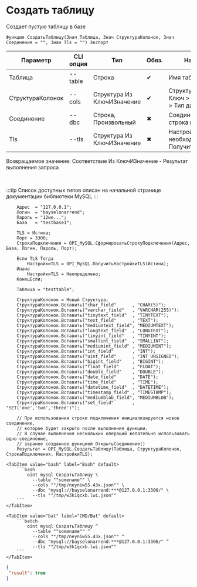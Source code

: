 ﻿---
sidebar_position: 3
description: Создать таблицу и другие функции для работы с MySQL в Открытом пакете интеграций - бесплатной open-source библиотеке интеграций для 1С:Предприятие 8, OneScript и CLI
keywords: [1C, 1С, 1С:Предприятие, 1С:Предприятие 8.3, API, Интеграция, Сервисы, Обмен, OneScript, CLI, MySQL]
---


# Создать таблицу
 Создает пустую таблицу в базе



`Функция СоздатьТаблицу(Знач Таблица, Знач СтруктураКолонок, Знач Соединение = "", Знач Tls = "") Экспорт`

  | Параметр | CLI опция | Тип | Обяз. | Назначение |
  |-|-|-|-|-|
  | Таблица | --table | Строка | &#x2714; | Имя таблицы |
  | СтруктураКолонок | --cols | Структура Из КлючИЗначение | &#x2714; | Структура колонок: Ключ > имя, Значение > Тип данных |
  | Соединение | --dbc | Строка, Произвольный | &#x2716; | Соединение или строка подключения |
  | Tls | --tls | Структура Из КлючИЗначение | &#x2716; | Настройки TLS, если необходимо. См. ПолучитьНастройкиTls |

  
  Возвращаемое значение:   Соответствие Из КлючИЗначение - Результат выполнения запроса

<br/>

:::tip
Список доступных типов описан на начальной странице документации библиотеки MySQL
:::
<br/>



```bsl title="Пример использования для 1С:Предприятие/OneScript"
    Адрес  = "127.0.0.1";
    Логин  = "bayselonarrend";
    Пароль = "12we...";
    База   = "testbase1";

    TLS = Истина;
    Порт = 3306;
    СтрокаПодключения = OPI_MySQL.СформироватьСтрокуПодключения(Адрес, База, Логин, Пароль, Порт);

    Если TLS Тогда
        НастройкиTLS = OPI_MySQL.ПолучитьНастройкиTLS(Истина);
    Иначе
        НастройкиTLS = Неопределено;
    КонецЕсли;

    Таблица = "testtable";

    СтруктураКолонок = Новый Структура;
    СтруктураКолонок.Вставить("char_field"      , "CHAR(5)");
    СтруктураКолонок.Вставить("varchar_field"   , "VARCHAR(255)");
    СтруктураКолонок.Вставить("tinytext_field"  , "TINYTEXT");
    СтруктураКолонок.Вставить("text_field"      , "TEXT");
    СтруктураКолонок.Вставить("mediumtext_field", "MEDIUMTEXT");
    СтруктураКолонок.Вставить("longtext_field"  , "LONGTEXT");
    СтруктураКолонок.Вставить("tinyint_field"   , "TINYINT");
    СтруктураКолонок.Вставить("smallint_field"  , "SMALLINT");
    СтруктураКолонок.Вставить("mediumint_field" , "MEDIUMINT");
    СтруктураКолонок.Вставить("int_field"       , "INT");
    СтруктураКолонок.Вставить("uint_field"      , "INT UNSIGNED");
    СтруктураКолонок.Вставить("bigint_field"    , "BIGINT");
    СтруктураКолонок.Вставить("float_field"     , "FLOAT");
    СтруктураКолонок.Вставить("double_field"    , "DOUBLE");
    СтруктураКолонок.Вставить("date_field"      , "DATE");
    СтруктураКолонок.Вставить("time_field"      , "TIME");
    СтруктураКолонок.Вставить("datetime_field"  , "DATETIME");
    СтруктураКолонок.Вставить("timestamp_field" , "TIMESTAMP");
    СтруктураКолонок.Вставить("mediumblob_field", "MEDIUMBLOB");
    СтруктураКолонок.Вставить("set_field"       , "SET('one','two','three')");

    // При использовании строки подключения инициализируется новое соединение,
    // которое будет закрыто после выполнения функции.
    // В случае выполнения нескольких операций желательно использовать одно соединение,
    // заранее созданное функцией ОткрытьСоединение()
    Результат = OPI_MySQL.СоздатьТаблицу(Таблица, СтруктураКолонок, СтрокаПодключения, НастройкиTLS);
```
    

 <Tabs>
  
    <TabItem value="bash" label="Bash" default>
        ```bash
            oint mysql СоздатьТаблицу \
              --table ""somename"" \
              --cols ""/tmp/neyniw55.43x.json"" \
              --dbc "mysql://bayselonarrend:***@127.0.0.1:3306/" \
              --tls ""/tmp/w3k1qcxb.lwi.json""
        ```
    </TabItem>
  
    <TabItem value="bat" label="CMD/Bat" default>
        ```batch
            oint mysql СоздатьТаблицу ^
              --table ""somename"" ^
              --cols ""/tmp/neyniw55.43x.json"" ^
              --dbc "mysql://bayselonarrend:***@127.0.0.1:3306/" ^
              --tls ""/tmp/w3k1qcxb.lwi.json""
        ```
    </TabItem>
</Tabs>


```json title="Результат"
{
 "result": true
}
```
